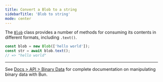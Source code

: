 ```yaml
---
title: Convert a Blob to a string
sidebarTitle: 'Blob to string'
mode: center
---
```


The [`Blob`](https://developer.mozilla.org/en-US/docs/Web/API/Blob) class provides a number of methods for consuming its contents in different formats, including `.text()`.

```ts
const blob = new Blob(['hello world']);
const str = await blob.text();
// => "hello world"
```

---

See [Docs > API > Binary Data](https://bun.com/docs/api/binary-data#conversion) for complete documentation on manipulating binary data with Bun.
